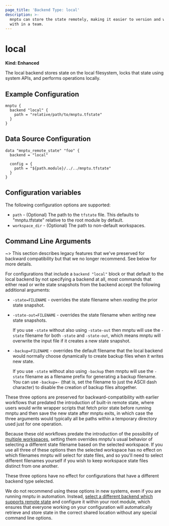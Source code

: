 ```yaml
---
page_title: 'Backend Type: local'
description: >-
  mnptu can store the state remotely, making it easier to version and work
  with in a team.
---
```


# local

**Kind: Enhanced**

The local backend stores state on the local filesystem, locks that
state using system APIs, and performs operations locally.

## Example Configuration

```hcl
mnptu {
  backend "local" {
    path = "relative/path/to/mnptu.tfstate"
  }
}
```

## Data Source Configuration

```hcl
data "mnptu_remote_state" "foo" {
  backend = "local"

  config = {
    path = "${path.module}/../../mnptu.tfstate"
  }
}
```

## Configuration variables

The following configuration options are supported:

* `path` - (Optional) The path to the `tfstate` file. This defaults to
  "mnptu.tfstate" relative to the root module by default.
* `workspace_dir` - (Optional) The path to non-default workspaces.

## Command Line Arguments

~> This section describes legacy features that we've preserved for backward
compatibility but that we no longer recommend. See below for more details.

For configurations that include a `backend "local"` block or that default to
the local backend by not specifying a backend at all, most commands that either
read or write state snapshots from the backend accept the following
additional arguments:

* `-state=FILENAME` - overrides the state filename when _reading_ the prior
  state snapshot.
* `-state-out=FILENAME` - overrides the state filename when _writing_ new state
  snapshots.

  If you use `-state` without also using `-state-out` then mnptu will
  use the `-state` filename for both `-state` and `-state-out`, which means
  mnptu will overwrite the input file if it creates a new state snapshot.
* `-backup=FILENAME` - overrides the default filename that the local backend
  would normally choose dynamically to create backup files when it writes new
  state.

  If you use `-state` without also using `-backup` then mnptu will use
  the `-state` filename as a filename prefix for generating a backup filename.
  You can use `-backup=-` (that is, set the filename to just the ASCII
  dash character) to disable the creation of backup files altogether.

These three options are preserved for backward-compatibility with earlier
workflows that predated the introduction of built-in remote state, where
users would write wrapper scripts that fetch prior state before running
mnptu and then save the new state after mnptu exits, in which case
the three arguments would typically all be paths within a temporary
directory used just for one operation.

Because these old workflows predate the introduction of the possibility of
[multiple workspaces](/mnptu/language/state/workspaces), setting them
overrides mnptu's usual behavior of selecting a different state filename
based on the selected workspace. If you use all three of these options then
the selected workspace has no effect on which filenames mnptu will select
for state files, and so you'll need to select different filenames yourself if
you wish to keep workspace state files distinct from one another.

These three options have no effect for configurations that have a different
backend type selected.

We do not recommend using these options in new systems, even if you are running
mnptu in automation. Instead,
[select a different backend which supports remote state](/mnptu/language/settings/backends/configuration) and configure it
within your root module, which ensures that everyone working on your
configuration will automatically retrieve and store state in the correct shared
location without any special command line options.
